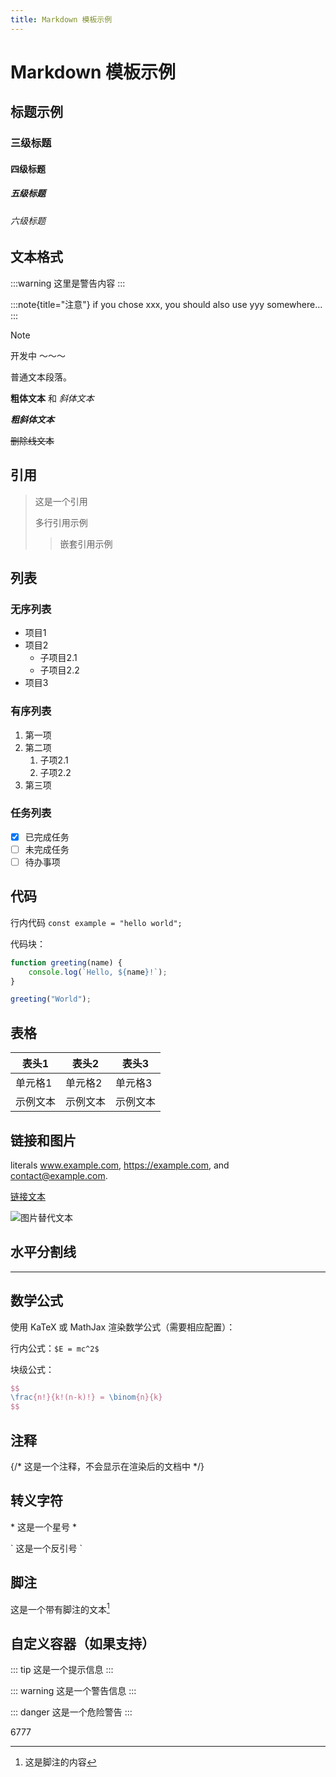 ```yaml
---
title: Markdown 模板示例
---
```


# Markdown 模板示例

## 标题示例
### 三级标题
#### 四级标题
##### 五级标题
###### 六级标题

## 文本格式

:::warning
这里是警告内容
:::

:::note{title="注意"}
if you chose xxx, you should also use yyy somewhere…
:::

> [!NOTE]
> 开发中 ～～～

普通文本段落。

**粗体文本** 和 *斜体文本*

***粗斜体文本***

~~删除线文本~~

## 引用

> 这是一个引用
> 
> 多行引用示例
>> 嵌套引用示例

## 列表

### 无序列表
- 项目1
- 项目2
  - 子项目2.1
  - 子项目2.2
- 项目3

### 有序列表
1. 第一项
2. 第二项
   1. 子项2.1
   2. 子项2.2
3. 第三项

### 任务列表
- [x] 已完成任务
- [ ] 未完成任务
- [ ] 待办事项

## 代码

行内代码 `const example = "hello world";`

代码块：
```javascript
function greeting(name) {
    console.log(`Hello, ${name}!`);
}

greeting("World");
```

## 表格

| 表头1 | 表头2 | 表头3 |
|-------|-------|-------|
| 单元格1 | 单元格2 | 单元格3 |
| 示例文本 | 示例文本 | 示例文本 |

## 链接和图片

literals www.example.com, https://example.com, and contact@example.com.

[链接文本](https://example.com)

![图片替代文本](https://example.com/image.jpg)

## 水平分割线

---

## 数学公式

使用 KaTeX 或 MathJax 渲染数学公式（需要相应配置）：

行内公式：`$E = mc^2$`

块级公式：
```latex
$$
\frac{n!}{k!(n-k)!} = \binom{n}{k}
$$
```

## 注释

{/* 这是一个注释，不会显示在渲染后的文档中 */}

## 转义字符

\* 这是一个星号 \*

\` 这是一个反引号 \`

## 脚注

这是一个带有脚注的文本[^1]

[^1]: 这是脚注的内容

## 自定义容器（如果支持）

::: tip
这是一个提示信息
:::

::: warning
这是一个警告信息
:::

::: danger
这是一个危险警告
:::

6777
